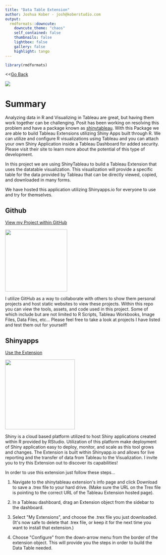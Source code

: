 ```yaml
---
title: "Data Table Extension"
author: Joshua Kober - josh@koberstudio.com
output:
  rmdformats::downcute:
    downcute_theme: "chaos"
    self_contained: false
    thumbnails: false
    lightbox: false
    gallery: false
    highlight: tango
---
```


```r
library(rmdformats)
```

\<\<[Go Back](https://.koberstudio.com)

![](data_table_extension.PNG)

# Summary

Analyzing data in R and Visualizing in Tableau are great, but having them work together can be challenging. Posit has been working on resolving this problem and have a package known as [shinytableau](https://rstudio.github.io/shinytableau/index.html). With this Package we are able to build Tableau Extensions utilizing Shiny Apps built through R. We can utilize and configure R visualizations using Tableau and you can attach your own Shiny Application inside a Tableau Dashboard for added security. Please visit their site to learn more about the potential of this type of development.

In this project we are using ShinyTableau to build a Tableau Extension that uses the datatable visualization. This visualization will provide a specific table for the data provided by Tableau that can be directly viewed, copied, and downloaded in many forms.

We have hosted this application utilizing Shinyapps.io for everyone to use and try for themselves.

## Github

[View my Project within GitHub](https://github.com/jckober5/data_table_extension)

[![](github.png){width="200"}](https://github.com/jckober5/ProvoMealTool)

I utilize GitHub as a way to collaborate with others to show them personal projects and host static websites to view these projects. Within this repo you can view the tools, assets, and code used in this project. Some of which include but are not limited to R Scripts, Tableau Workbooks, Image Files, Data Files, etc... Please feel free to take a look at projects I have listed and test them out for yourself!

## Shinyapps

[Use the Extension](https://jckober5.shinyapps.io/DataTableExtension/)

[![](shiny.png){width="225"}](https://jckober5.shinyapps.io/provoMealTool/)

Shiny is a cloud based platform utilized to host Shiny applications created within R provided by RStudio. Utilization of this platform make deployment of Shiny application easy to deploy, monitor, and scale as this tool grows and changes. The Extension is built within Shinyapp.io and allows for live reporting and the transfer of data from Tableau to the Visualization. I invite you to try this Extension out to discover its capabilities!

In order to use this extension just follow these steps...

1.  Navigate to the shinytableau extension\'s info page and click Download to save a .trex file to your hard drive. (Make sure the URL on the Trex file is pointing to the correct URL of the Tableau Extension hosted page).

2.  In a Tableau dashboard, drag an Extension object from the sidebar to the dashboard.

3.  Select \"My Extensions\", and choose the .trex file you just downloaded. (It\'s now safe to delete that .trex file, or keep it for the next time you want to install that extension.)

4.  Choose \"Configure\" from the down-arrow menu from the border of the extension object. This will provide you the steps in order to build the Data Table needed.
